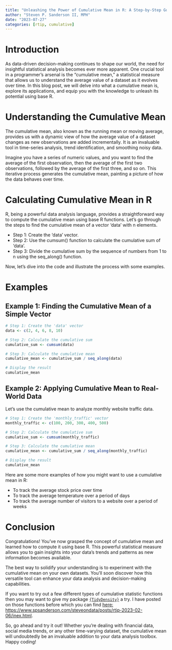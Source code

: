 ```yaml
---
title: "Unleashing the Power of Cumulative Mean in R: A Step-by-Step Guide"
author: "Steven P. Sanderson II, MPH"
date: "2023-07-27"
categories: [rtip, cumulative]
---
```


# Introduction

As data-driven decision-making continues to shape our world, the need for insightful statistical analysis becomes ever more apparent. One crucial tool in a programmer's arsenal is the "cumulative mean," a statistical measure that allows us to understand the average value of a dataset as it evolves over time. In this blog post, we will delve into what a cumulative mean is, explore its applications, and equip you with the knowledge to unleash its potential using base R.

# Understanding the Cumulative Mean

The cumulative mean, also known as the running mean or moving average, provides us with a dynamic view of how the average value of a dataset changes as new observations are added incrementally. It is an invaluable tool in time-series analysis, trend identification, and smoothing noisy data.

Imagine you have a series of numeric values, and you want to find the average of the first observation, then the average of the first two observations, followed by the average of the first three, and so on. This iterative process generates the cumulative mean, painting a picture of how the data behaves over time.

# Calculating Cumulative Mean in R

R, being a powerful data analysis language, provides a straightforward way to compute the cumulative mean using base R functions. Let's go through the steps to find the cumulative mean of a vector 'data' with n elements.

*  Step 1: Create the 'data' vector.
*  Step 2: Use the cumsum() function to calculate the cumulative sum of 'data'.
*  Step 3: Divide the cumulative sum by the sequence of numbers from 1 to n using the seq_along() function.

Now, let's dive into the code and illustrate the process with some examples.

# Examples

## Example 1: Finding the Cumulative Mean of a Simple Vector

```r
# Step 1: Create the 'data' vector
data <- c(2, 4, 6, 8, 10)

# Step 2: Calculate the cumulative sum
cumulative_sum <- cumsum(data)

# Step 3: Calculate the cumulative mean
cumulative_mean <- cumulative_sum / seq_along(data)

# Display the result
cumulative_mean
```

## Example 2: Applying Cumulative Mean to Real-World Data

Let's use the cumulative mean to analyze monthly website traffic data.

```r
# Step 1: Create the 'monthly_traffic' vector
monthly_traffic <- c(100, 200, 300, 400, 500)

# Step 2: Calculate the cumulative sum
cumulative_sum <- cumsum(monthly_traffic)

# Step 3: Calculate the cumulative mean
cumulative_mean <- cumulative_sum / seq_along(monthly_traffic)

# Display the result
cumulative_mean
```

Here are some more examples of how you might want to use a cumulative mean in R:

*  To track the average stock price over time
*  To track the average temperature over a period of days
*  To track the average number of visitors to a website over a period of weeks


# Conclusion

Congratulations! You've now grasped the concept of cumulative mean and learned how to compute it using base R. This powerful statistical measure allows you to gain insights into your data's trends and patterns as new information becomes available.

The best way to solidify your understanding is to experiment with the cumulative mean on your own datasets. You'll soon discover how this versatile tool can enhance your data analysis and decision-making capabilities.

If you want to try out a few different types of cumulative statistic functions then you may want to give my package [`{TidyDensity}`](https://www.spsanderson.com/TidyDensity/) a try. I have posted on those functions before which you can find [here: https://www.spsanderson.com/steveondata/posts/rtip-2023-02-06/inex.html](https://www.spsanderson.com/steveondata/posts/rtip-2023-02-06/inex.html).

So, go ahead and try it out! Whether you're dealing with financial data, social media trends, or any other time-varying dataset, the cumulative mean will undoubtedly be an invaluable addition to your data analysis toolbox. Happy coding!